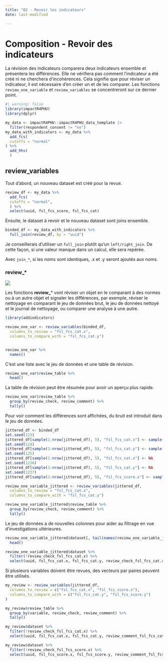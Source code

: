 ```yaml
---
title: "02 - Revoir les indicateurs"
date: last-modified

---
```

# Composition - Revoir des indicateurs

La révision des indicateurs comparera deux indicateurs ensemble et présentera les différences. Elle ne vérifiera pas comment l'indicateur a été créé ni ne cherchera d'incohérences. Cela signifie que pour réviser un indicateur, il est nécessaire d'en créer un et de les comparer. Les fonctions `review_one_variable` et `review_variables` se concentreront sur ce dernier point.

```r
#| warning: false
library(impactR4PHU)
library(dplyr)

my_data <- impactR4PHU::impactR4PHU_data_template |>  
  filter(respondent_consent != "no") 
my_data_with_indicators <- my_data %>%
  add_fcs(
  cutoffs = "normal"
) %>%
  add_hhs(
  )
```

## review_variables

Tout d'abord, un nouveau dataset est créé pour la revue.
```r
review_df <- my_data %>%
  add_fcs(
  cutoffs = "normal",
  ) %>%
  select(uuid, fsl_fcs_score, fsl_fcs_cat)
```

Ensuite, le dataset à revoir et le nouveau dataset sont joins ensemble.

```r
binded_df <- my_data_with_indicators %>%
  full_join(review_df, by = "uuid")
```

::: {.callout-note .column-margin}
Je conseillerais d'utiliser un `full_join` plutôt qu'un `left/right_join`. De cette façon, si une valeur manque dans un calcul, elle sera repérée.
:::

::: {.callout-note .column-margin}
Avec `join_*`, si les noms sont identiques, .x et .y seront ajoutés aux noms.
:::

::: {.callout-tip appearance="minimal"}
### review\_\*

![](../config/images/verb - review.png)

Les fonctions **review_**\* vont réviser un objet en le comparant à des normes ou à un autre objet et signaler les différences, par exemple, réviser le nettoyage en comparant le jeu de données brut, le jeu de données nettoyé et le journal de nettoyage, ou comparer une analyse à une autre.
:::



```r
library(addindicators)
```

```r
review_one_var <- review_variables(binded_df,
  columns_to_review = "fsl_fcs_cat.x",
  columns_to_compare_with = "fsl_fcs_cat.y")


review_one_var %>% 
  names()
```
C'est une liste avec le jeu de données et une table de révision.


```r
review_one_var$review_table %>% 
  head()
```

La table de révision peut être résumée pour avoir un aperçu plus rapide.

```r
review_one_var$review_table %>%
  group_by(review_check, review_comment) %>%
  tally()
```

Pour voir comment les différences sont affichées, du bruit est introduit dans le jeu de données.

```r
jittered_df <- binded_df
set.seed(123)
jittered_df[sample(1:nrow(jittered_df), 5), "fsl_fcs_cat.x"] <- sample(unique(jittered_df$fsl_fcs_cat.y), 5, T)
set.seed(124)
jittered_df[sample(1:nrow(jittered_df), 5), "fsl_fcs_cat.y"] <- sample(unique(jittered_df$fsl_fcs_cat.y), 5, T)
set.seed(125)
jittered_df[sample(1:nrow(jittered_df), 5), "fsl_fcs_cat.x"] <- NA
set.seed(1236)
jittered_df[sample(1:nrow(jittered_df), 5), "fsl_fcs_cat.y"] <- NA
set.seed(1237)
jittered_df[sample(1:nrow(jittered_df), 5), "fsl_fcs_score.x"] <- sample(unique(jittered_df$fsl_fcs_score.x), 5, T)
```

```r
review_one_variable_jittered <- review_variables(jittered_df,
  columns_to_review = "fsl_fcs_cat.x",
  columns_to_compare_with = "fsl_fcs_cat.y")

review_one_variable_jittered$review_table %>%
  group_by(review_check, review_comment) %>%
  tally()
```

Le jeu de données a de nouvelles colonnes pour aider au filtrage en vue d'investigations ultérieures.

```r
review_one_variable_jittered$dataset[, tail(names(review_one_variable_jittered$dataset), 5)] %>%
  head()
```
```r
review_one_variable_jittered$dataset %>%
  filter(!review_check_fsl_fcs_cat.x) %>%
  select(uuid, fsl_fcs_cat.x, fsl_fcs_cat.y, review_check_fsl_fcs_cat.x, review_comment_fsl_fcs_cat.x)
```

Si plusieurs variables doivent être revues, des vecteurs par paires peuvent être utilisés.

```r
my_review <- review_variables(jittered_df,
  columns_to_review = c("fsl_fcs_cat.x", "fsl_fcs_score.x"),
  columns_to_compare_with = c("fsl_fcs_cat.y", "fsl_fcs_score.y")
)
```

```r
my_review$review_table %>%
  group_by(variable, review_check, review_comment) %>%
  tally()
```
```r
my_review$dataset %>%
  filter(!review_check_fsl_fcs_cat.x) %>%
  select(uuid, fsl_fcs_cat.x, fsl_fcs_cat.y, review_comment_fsl_fcs_cat.x)
```
```r
my_review$dataset %>%
  filter(!review_check_fsl_fcs_score.x) %>%
  select(uuid, fsl_fcs_score.x, fsl_fcs_score.y, review_comment_fsl_fcs_score.x)
```
